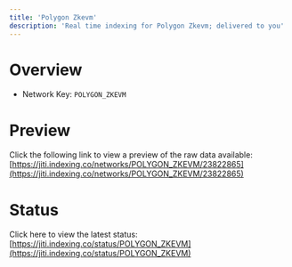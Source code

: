 ```yaml
---
title: 'Polygon Zkevm'
description: 'Real time indexing for Polygon Zkevm; delivered to you'
---
```


# Overview
- Network Key: `POLYGON_ZKEVM`

# Preview
Click the following link to view a preview of the raw data available: [https://jiti.indexing.co/networks/POLYGON_ZKEVM/23822865](https://jiti.indexing.co/networks/POLYGON_ZKEVM/23822865)

# Status
Click here to view the latest status: [https://jiti.indexing.co/status/POLYGON_ZKEVM](https://jiti.indexing.co/status/POLYGON_ZKEVM)

